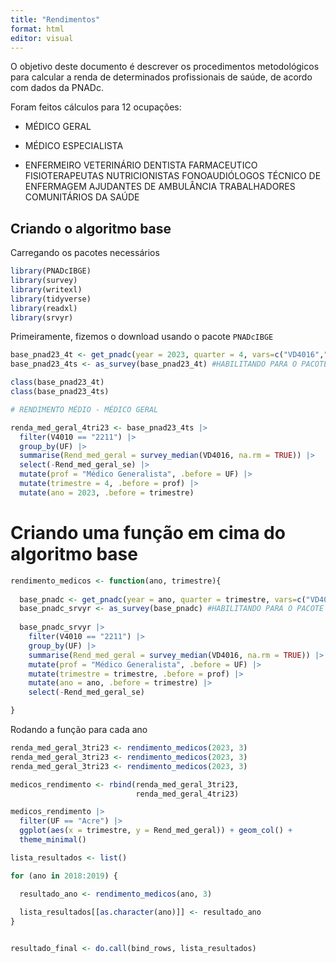 ```yaml
---
title: "Rendimentos"
format: html
editor: visual
---
```


O objetivo deste documento é descrever os procedimentos metodológicos para calcular a renda de determinados profissionais de saúde, de acordo com dados da PNADc.

Foram feitos cálculos para 12 ocupações:

-   MÉDICO GERAL

-   MÉDICO ESPECIALISTA

-   ENFERMEIRO VETERINÁRIO DENTISTA FARMACEUTICO FISIOTERAPEUTAS NUTRICIONISTAS FONOAUDIÓLOGOS TÉCNICO DE ENFERMAGEM AJUDANTES DE AMBULÂNCIA TRABALHADORES COMUNITÁRIOS DA SAÚDE

## Criando o algoritmo base

Carregando os pacotes necessários

```r

library(PNADcIBGE)
library(survey)
library(writexl)
library(tidyverse)
library(readxl)
library(srvyr)

```

Primeiramente, fizemos o download usando o pacote `PNADcIBGE` 

```r

base_pnad23_4t <- get_pnadc(year = 2023, quarter = 4, vars=c("VD4016","V4010"))
base_pnad23_4ts <- as_survey(base_pnad23_4t) #HABILITANDO PARA O PACOTE SRVYR

class(base_pnad23_4t)
class(base_pnad23_4ts)

# RENDIMENTO MÉDIO - MÉDICO GERAL

renda_med_geral_4tri23 <- base_pnad23_4ts |>
  filter(V4010 == "2211") |> 
  group_by(UF) |> 
  summarise(Rend_med_geral = survey_median(VD4016, na.rm = TRUE)) |> 
  select(-Rend_med_geral_se) |> 
  mutate(prof = "Médico Generalista", .before = UF) |>
  mutate(trimestre = 4, .before = prof) |> 
  mutate(ano = 2023, .before = trimestre) 

```

# Criando uma função em cima do algoritmo base 

```r

rendimento_medicos <- function(ano, trimestre){
  
  base_pnadc <- get_pnadc(year = ano, quarter = trimestre, vars=c("VD4016","V4010"))
  base_pnadc_srvyr <- as_survey(base_pnadc) #HABILITANDO PARA O PACOTE SRVYR
  
  base_pnadc_srvyr |>
    filter(V4010 == "2211") |> 
    group_by(UF) |> 
    summarise(Rend_med_geral = survey_median(VD4016, na.rm = TRUE)) |> 
    mutate(prof = "Médico Generalista", .before = UF) |>
    mutate(trimestre = trimestre, .before = prof) |> 
    mutate(ano = ano, .before = trimestre) |> 
    select(-Rend_med_geral_se)

}


```


Rodando a função para cada ano 

```r



renda_med_geral_3tri23 <- rendimento_medicos(2023, 3)
renda_med_geral_3tri23 <- rendimento_medicos(2023, 3)
renda_med_geral_3tri23 <- rendimento_medicos(2023, 3)

medicos_rendimento <- rbind(renda_med_geral_3tri23,
                            renda_med_geral_4tri23)

```


```r

medicos_rendimento |>  
  filter(UF == "Acre") |> 
  ggplot(aes(x = trimestre, y = Rend_med_geral)) + geom_col() + 
  theme_minimal() 

```

```r

lista_resultados <- list()

for (ano in 2018:2019) {

  resultado_ano <- rendimento_medicos(ano, 3)
  
  lista_resultados[[as.character(ano)]] <- resultado_ano
}


resultado_final <- do.call(bind_rows, lista_resultados)


```

